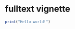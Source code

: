 <!--
%\VignetteEngine{knitr::knitr}
%\VignetteIndexEntry{An introduction to the fulltext package}
-->

# fulltext vignette

```r
print("Hello world!")
```
